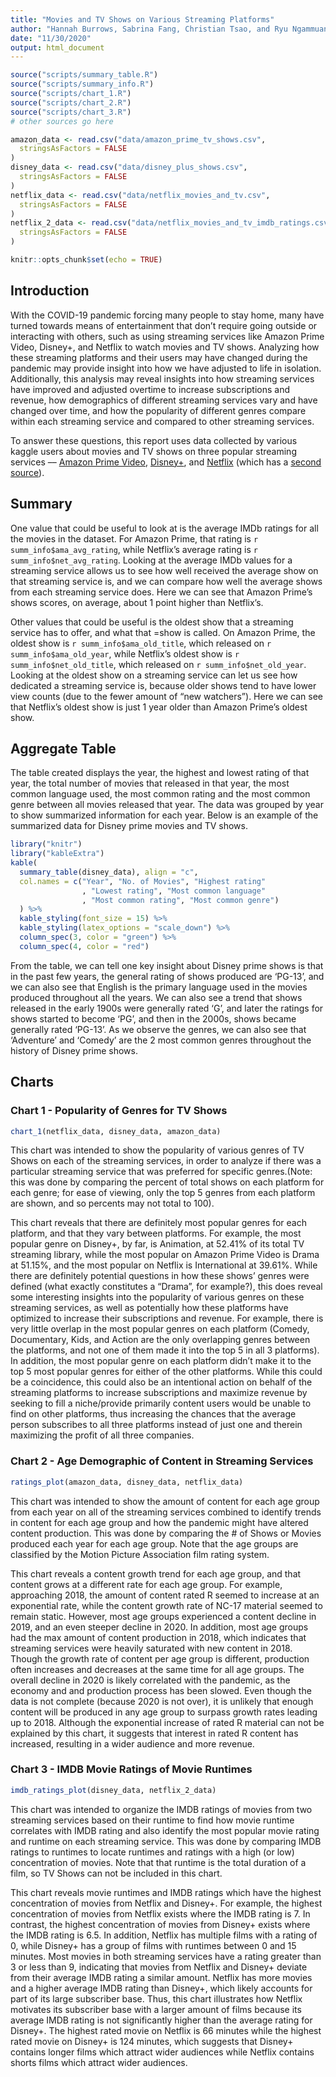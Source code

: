 ```yaml
---
title: "Movies and TV Shows on Various Streaming Platforms"
author: "Hannah Burrows, Sabrina Fang, Christian Tsao, and Ryu Ngammuang"
date: "11/30/2020"
output: html_document
---
```



```r

source("scripts/summary_table.R")
source("scripts/summary_info.R")
source("scripts/chart_1.R")
source("scripts/chart_2.R")
source("scripts/chart_3.R")
# other sources go here

amazon_data <- read.csv("data/amazon_prime_tv_shows.csv",
  stringsAsFactors = FALSE
)
disney_data <- read.csv("data/disney_plus_shows.csv",
  stringsAsFactors = FALSE
)
netflix_data <- read.csv("data/netflix_movies_and_tv.csv",
  stringsAsFactors = FALSE
)
netflix_2_data <- read.csv("data/netflix_movies_and_tv_imdb_ratings.csv",
  stringsAsFactors = FALSE
)

knitr::opts_chunk$set(echo = TRUE)
```

## Introduction
With the COVID-19 pandemic forcing many people to stay home, many have turned
towards means of entertainment that don’t require going outside or interacting
with others, such as using streaming services like Amazon Prime Video, Disney+,
and Netflix to watch movies and TV shows. Analyzing how these streaming
platforms and their users may have changed during the pandemic may provide
insight into how we have adjusted to life in isolation. Additionally, this
analysis may reveal insights into how streaming services have improved and
adjusted overtime to increase subscriptions and revenue, how demographics of
different streaming services vary and have changed over time, and how the
popularity of different genres compare within each streaming service and
compared to other streaming services. 

To answer these questions, this report uses data collected by various kaggle
users about movies and TV shows on three popular streaming services –--
[Amazon Prime Video](https://www.kaggle.com/nilimajauhari/amazon-prime-tv-shows),
[Disney+](https://www.kaggle.com/unanimad/disney-plus-shows), and
[Netflix](https://www.kaggle.com/shivamb/netflix-shows) (which has a [second source](https://www.kaggle.com/sarahjeeeze/imdbfile)). 


## Summary
One value that could be useful to look at is the average IMDb ratings for all the movies in the dataset. For Amazon Prime, that rating is `r summ_info$ama_avg_rating`, while Netflix's average rating is `r summ_info$net_avg_rating`. Looking at the average IMDb values for a streaming service allows us to see how well received the average show on that streaming service is, and we can compare how well the average shows from each streaming service does. Here we can see that Amazon Prime's shows scores, on average, about 1 point higher than Netflix's. 
  
Other values that could be useful is the oldest show that a streaming service has to offer, and what that =show is called. On Amazon Prime, the oldest show is `r summ_info$ama_old_title`, which released on `r summ_info$ama_old_year`, while Netflix's oldest show is `r summ_info$net_old_title`, which released on `r summ_info$net_old_year`. Looking at the oldest show on a streaming service can let us see how dedicated a streaming service is, because older shows tend to have lower view counts (due to the fewer amount of "new watchers"). Here we can see that Netflix's oldest show is just 1 year older than Amazon Prime's oldest show.


## Aggregate Table
The table created displays the year, the highest and lowest rating of that year,
the total number of movies that released in that year, the most common language used,
the most common rating and the most common genre between all movies released that year.
The data was grouped by year to show summarized information for each year.
Below is an example of the summarized data for Disney prime movies and TV shows.

```r
library("knitr")
library("kableExtra")
kable(
  summary_table(disney_data), align = "c",
  col.names = c("Year", "No. of Movies", "Highest rating"
                , "Lowest rating", "Most common language"
                , "Most common rating", "Most common genre")
  ) %>%
  kable_styling(font_size = 15) %>%
  kable_styling(latex_options = "scale_down") %>%
  column_spec(3, color = "green") %>%
  column_spec(4, color = "red")
```

From the table, we can tell one key insight about Disney prime shows is that in the past few years, the general rating of shows produced are 'PG-13', and we can also see that English is the primary language used in the movies produced throughout all the years. We can also see a trend that shows released in the early 1900s were generally rated 'G', and later the ratings for shows started to become 'PG', and then in the 2000s, shows became generally rated 'PG-13'.
As we observe the genres, we can also see that 'Adventure' and 'Comedy' are the 2 most common genres throughout the history of Disney prime shows.

## Charts
### Chart 1 - Popularity of Genres for TV Shows
```r
chart_1(netflix_data, disney_data, amazon_data)
```

This chart was intended to show the popularity of various genres of TV Shows on 
each of the streaming services, in order to analyze if there was a particular
streaming service that was preferred for specific genres.(Note: this was done
by comparing the percent of total shows on each platform for each genre; for
ease of viewing, only the top 5 genres from each platform are shown, and so
percents may not total to 100).

This chart reveals that there are definitely most popular genres for each
platform, and that they vary between platforms. For example, the most popular
genre on Disney+, by far, is Animation, at 52.41% of its total TV streaming
library, while the most popular on Amazon Prime Video is Drama at 51.15%, and
the most popular on Netflix is International at 39.61%. While there are
definitely potential questions in how these shows' genres were defined (what
exactly constitutes a "Drama", for example?), this does reveal some interesting
insights into the popularity of various genres on these streaming services, as
well as potentially how these platforms have optimized to increase their
subscriptions and revenue. For example, there is very little overlap in the
most popular genres on each platform (Comedy, Documentary, Kids, and Action are
the only overlapping genres between the platforms, and not one of them made it
into the top 5 in all 3 platforms). In addition, the most popular genre on each
platform didn't make it to the top 5 most popular genres for either of the other
platforms. While this could be a coincidence, this could also be an intentional
action on behalf of the streaming platforms to increase subscriptions and
maximize revenue by seeking to fill a niche/provide primarily content users
would be unable to find on other platforms, thus increasing the chances that the
average person subscribes to all three platforms instead of just one and therein
maximizing the profit of all three companies.

### Chart 2 - Age Demographic of Content in Streaming Services
```r
ratings_plot(amazon_data, disney_data, netflix_data)
```

This chart was intended to show the amount of content for each age group from each year on all of the streaming services combined to identify trends in content for each age group and how the pandemic might have altered content production. This was done by comparing the # of Shows or Movies produced each year for each age group. Note that the age groups are classified by the Motion Picture Association film rating system.

This chart reveals a content growth trend for each age group, and that content grows at a different rate for each age group. For example, approaching 2018, the amount of content rated R seemed to increase at an exponential rate, while the content growth rate of NC-17 material seemed to remain static. However, most age groups experienced a content decline in 2019, and an even steeper decline in 2020. In addition, most age groups had the max amount of content production in 2018, which indicates that streaming services were heavily saturated with new content in 2018. Though the growth rate of content per age group is different, production often increases and decreases at the same time for all age groups. The overall decline in 2020 is likely correlated with the pandemic, as the economy and and production process has been slowed. Even though the data is not complete (because 2020 is not over), it is unlikely that enough content will be produced in any age group to surpass growth rates leading up to 2018. Although the exponential increase of rated R material can not be explained by this chart, it suggests that interest in rated R content has increased, resulting in a wider audience and more revenue.

### Chart 3 - IMDB Movie Ratings of Movie Runtimes
```r
imdb_ratings_plot(disney_data, netflix_2_data)
```

This chart was intended to organize the IMDB ratings of movies from two streaming services based on their runtime to find how movie runtime correlates with IMDB rating and also identify the most popular movie rating and runtime on each streaming service. This was done by comparing IMDB ratings to runtimes to locate runtimes and ratings with a high (or low) concentration of movies. Note that that runtime is the total duration of a film, so TV Shows can not be included in this chart.

This chart reveals movie runtimes and IMDB ratings which have the highest concentration of movies from Netflix and Disney+. For example, the highest concentration of movies from Netflix exists where the IMDB rating is 7. In contrast, the highest concentration of movies from Disney+ exists where the IMDB rating is 6.5. In addition, Netflix has multiple films with a rating of 0, while Disney+ has a group of films with runtimes between 0 and 15 minutes. Most movies in both streaming services have a rating greater than 3 or less than 9, indicating that movies from Netflix and Disney+ deviate from their average IMDB rating a similar amount. Netflix has more movies and a higher average IMDB rating than Disney+, which likely accounts for part of its large subscriber base. Thus, this chart illustrates how Netflix motivates its subscriber base with a larger amount of films because its average IMDB rating is not significantly higher than the average rating for Disney+. The highest rated movie on Netflix is 66 minutes while the highest rated movie on Disney+ is 124 minutes, which suggests that Disney+ contains longer films which attract wider audiences while Netflix contains shorts films which attract wider audiences.
